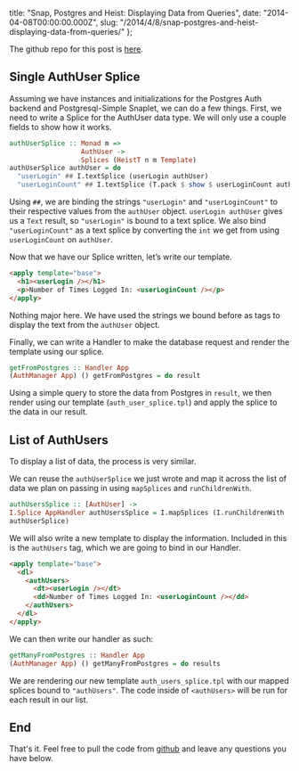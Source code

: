   title:
    "Snap, Postgres and Heist: Displaying Data from Queries",
  date: "2014-04-08T00:00:00.000Z",
  slug:
    "/2014/4/8/snap-postgres-and-heist-displaying-data-from-queries/"
};

The github repo for this post is
[here](https://github.com/ChristopherBiscardi/snap-postgres-heist).

## Single AuthUser Splice

Assuming we have instances and initializations for the
Postgres Auth backend and Postgresql-Simple Snaplet, we can
do a few things. First, we need to write a Splice for the
AuthUser data type. We will only use a couple fields to show
how it works.

```haskell
authUserSplice :: Monad m =>
                  AuthUser ->
                  Splices (HeistT n m Template)
authUserSplice authUser = do
  "userLogin" ## I.textSplice (userLogin authUser)
  "userLoginCount" ## I.textSplice (T.pack $ show $ userLoginCount authUser)
```

Using `##`, we are binding the strings `"userLogin"` and
`"userLoginCount"` to their respective values from the
`authUser` object. `userLogin authUser` gives us a `Text`
result, so `"userLogin"` is bound to a text splice. We also
bind `"userLoginCount"` as a text splice by converting the
`int` we get from using `userLoginCount` on `authUser`.

Now that we have our Splice written, let’s write our
template.

```html
<apply template="base">
  <h1><userLogin /></h1>
  <p>Number of Times Logged In: <userLoginCount /></p>
</apply>
```

Nothing major here. We have used the strings we bound before
as tags to display the text from the `authUser` object.

Finally, we can write a Handler to make the database request
and render the template using our splice.

```haskell
getFromPostgres :: Handler App
(AuthManager App) () getFromPostgres = do result
```

Using a simple query to store the data from Postgres in
`result`, we then render using our template
(`auth_user_splice.tpl`) and apply the splice to the data in
our result.

## List of AuthUsers

To display a list of data, the process is very similar.

We can reuse the `authUserSplice` we just wrote and map it
across the list of data we plan on passing in using
`mapSplices` and `runChildrenWith`.

```haskell
authUsersSplice :: [AuthUser] ->
I.Splice AppHandler authUsersSplice = I.mapSplices (I.runChildrenWith .
authUserSplice)
```

We will also write a new template to display the
information. Included in this is the `authUsers` tag, which
we are going to bind in our Handler.

```html
<apply template="base">
  <dl>
    <authUsers>
      <dt><userLogin /></dt>
      <dd>Number of Times Logged In: <userLoginCount /></dd>
    </authUsers>
  </dl>
</apply>
```

We can then write our handler as such:

```haskell
getManyFromPostgres :: Handler App
(AuthManager App) () getManyFromPostgres = do results
```

We are rendering our new template `auth_users_splice.tpl`
with our mapped splices bound to `"authUsers"`. The code
inside of `<authUsers>` will be run for each result in our
list.

## End

That's it. Feel free to pull the code from
[github](https://github.com/ChristopherBiscardi/snap-postgres-heist)
and leave any questions you have below.
